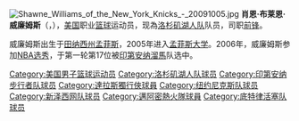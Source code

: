 [[File:Shawne_Williams_of_the_New_York_Knicks_-_20091005.jpg|thumb]]
'''肖恩·布莱恩·威廉姆斯'''（{{lang-en|'''Shawne Brian Williams'''}}，{{bd|1986年|2月16日|catIdx=W}}），[[美国|美国]]职业[[篮球|篮球]]运动员，现為[[洛杉矶湖人队|洛杉矶湖人队]]队员，司职[[前锋_(篮球)|前锋]]。

威廉姆斯出生于[[田纳西州|田纳西州]][[孟斐斯_(田纳西州)|孟菲斯]]，2005年进入[[孟菲斯大学|孟菲斯大学]]。2006年，威廉姆斯参加[[2006年NBA选秀|NBA选秀]]，于第一轮第17位被[[印第安纳溜馬|印第安纳溜馬]]队选中。

{{2006 NBA Draft}}

{{Authority control}}
{{DEFAULTSORT:Williams, Shawne}}
[[Category:美国男子篮球运动员|Category:美国男子篮球运动员]]
[[Category:洛杉矶湖人队球员|Category:洛杉矶湖人队球员]]
[[Category:印第安纳步行者队球员|Category:印第安纳步行者队球员]]
[[Category:達拉斯獨行俠球員|Category:達拉斯獨行俠球員]]
[[Category:纽约尼克斯队球员|Category:纽约尼克斯队球员]]
[[Category:新泽西网队球员|Category:新泽西网队球员]]
[[Category:邁阿密熱火隊球員|Category:邁阿密熱火隊球員]]
[[Category:底特律活塞队球员|Category:底特律活塞队球员]]